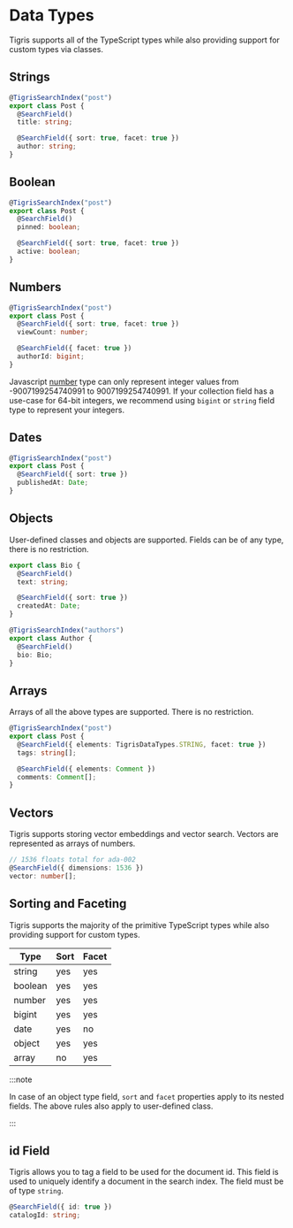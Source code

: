 # Data Types

Tigris supports all of the TypeScript types while also providing support for custom types via classes.

## Strings

```ts
@TigrisSearchIndex("post")
export class Post {
  @SearchField()
  title: string;

  @SearchField({ sort: true, facet: true })
  author: string;
}
```

## Boolean

```ts
@TigrisSearchIndex("post")
export class Post {
  @SearchField()
  pinned: boolean;

  @SearchField({ sort: true, facet: true })
  active: boolean;
}
```

## Numbers

```ts
@TigrisSearchIndex("post")
export class Post {
  @SearchField({ sort: true, facet: true })
  viewCount: number;

  @SearchField({ facet: true })
  authorId: bigint;
}
```

Javascript [number](https://developer.mozilla.org/en-US/docs/Web/JavaScript/references/Global_Objects/Number) type can only represent
integer values from -9007199254740991 to 9007199254740991. If your collection field has a use-case for 64-bit integers, we recommend
using `bigint` or `string` field type to represent your integers.

## Dates

```ts
@TigrisSearchIndex("post")
export class Post {
  @SearchField({ sort: true })
  publishedAt: Date;
}
```

## Objects

User-defined classes and objects are supported. Fields can be of any type,
there is no restriction.

```ts
export class Bio {
  @SearchField()
  text: string;

  @SearchField({ sort: true })
  createdAt: Date;
}

@TigrisSearchIndex("authors")
export class Author {
  @SearchField()
  bio: Bio;
}
```

## Arrays

Arrays of all the above types are supported. There is no restriction.

```ts
@TigrisSearchIndex("post")
export class Post {
  @SearchField({ elements: TigrisDataTypes.STRING, facet: true })
  tags: string[];

  @SearchField({ elements: Comment })
  comments: Comment[];
}
```

## Vectors

Tigris supports storing vector embeddings and vector search. Vectors are represented as arrays of numbers.

```ts
// 1536 floats total for ada-002
@SearchField({ dimensions: 1536 })
vector: number[];
```

## Sorting and Faceting

Tigris supports the majority of the primitive TypeScript types while also
providing support for custom types.

| Type    | Sort | Facet |
| ------- | ---- | ----- |
| string  | yes  | yes   |
| boolean | yes  | yes   |
| number  | yes  | yes   |
| bigint  | yes  | yes   |
| date    | yes  | no    |
| object  | yes  | yes   |
| array   | no   | yes   |

:::note

In case of an object type field, `sort` and `facet` properties apply to its nested fields. The above rules also apply to user-defined class.

:::

## id Field

Tigris allows you to tag a field to be used for the document id. This field is
used to uniquely identify a document in the search index. The field must be of
type `string`.

```ts
@SearchField({ id: true })
catalogId: string;
```
